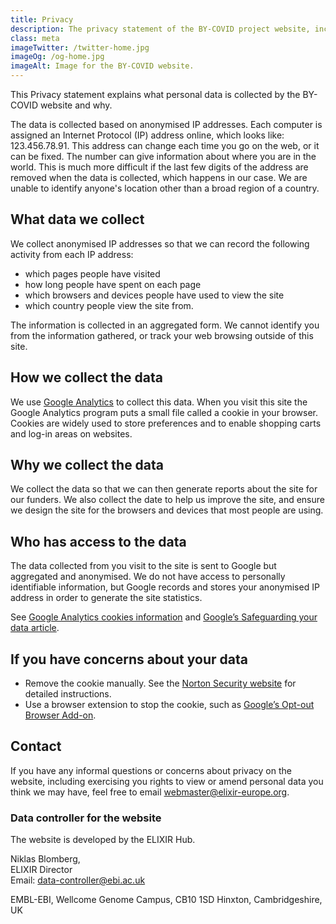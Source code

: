 ```yaml
---
title: Privacy
description: The privacy statement of the BY-COVID project website, including what data we collect and how you can control that.
class: meta
imageTwitter: /twitter-home.jpg
imageOg: /og-home.jpg
imageAlt: Image for the BY-COVID website.
---
```




<Container>
  <Row>
   <Col xs={12} sm={12} lg={7}>

This Privacy statement explains what personal data is collected by the BY-COVID website and why. 

The data is collected based on anonymised IP addresses. Each computer is assigned an Internet Protocol (IP) address online, which looks like:  123.456.78.91. This address can change each time you go on the web, or it can be fixed. The number can give information about where you are in the world. This is much more difficult if the last few digits of the address are removed when the data is collected, which happens in our case. We are unable to identify anyone's location other than a broad region of a country.

## What data we collect

We collect anonymised IP addresses so that we can record the following activity from each IP address:

* which pages people have visited
* how long people have spent on each page
* which browsers and devices people have used to view the site
* which country people view the site from.

The information is collected in an aggregated form. We cannot identify you from the information gathered, or track your web browsing outside of this site.

## How we collect the data

We use [Google Analytics](https://analytics.withgoogle.com/) to collect this data. When you visit this site the Google Analytics program puts a small file called a cookie in your browser. Cookies are widely used to store preferences and to enable shopping carts and log-in areas on websites.

## Why we collect the data

We collect the data so that we can then generate reports about the site for our funders. We also collect the date to help us improve the site, and ensure we design the site for the browsers and devices that most people are using.

## Who has access to the data

The data collected from you visit to the site is sent to Google but aggregated and anonymised. We do not have access to personally identifiable information, but Google records and stores your anonymised IP address in order to generate the site statistics.

See [Google Analytics cookies information](https://developers.google.com/analytics/devguides/collection/analyticsjs/cookie-usage) and [Google’s Safeguarding your data article](https://support.google.com/analytics/answer/6004245?hl=en).

## If you have concerns about your data

* Remove the cookie manually. See the [Norton Security website](https://us.norton.com/internetsecurity-privacy-how-to-clear-cookies.html) for detailed instructions.
* Use a browser extension to stop the cookie, such as [Google’s Opt-out Browser Add-on](https://tools.google.com/dlpage/gaoptout).

## Contact
If you have any informal questions or concerns about privacy on the website, including exercising you rights to view or amend personal data you think we may have, feel free to email webmaster@elixir-europe.org.

### Data controller for the website
The website is developed by the ELIXIR Hub.

Niklas Blomberg,<br />
ELIXIR Director<br />
Email: data-controller@ebi.ac.uk

EMBL-EBI,
Wellcome Genome Campus,
CB10 1SD Hinxton,
Cambridgeshire, UK


</Col>
</Row>
</Container>
